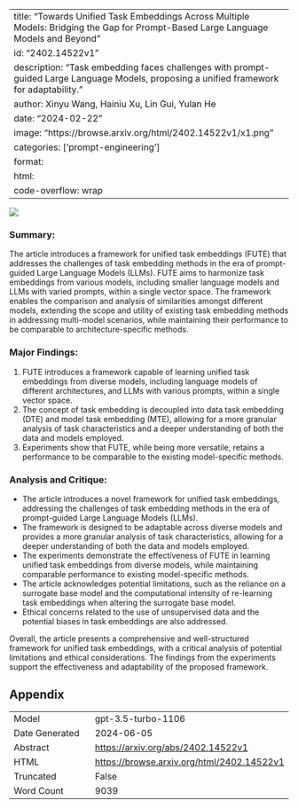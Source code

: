 
---
title: "Towards Unified Task Embeddings Across Multiple Models: Bridging the Gap for Prompt-Based Large Language Models and Beyond"
id: "2402.14522v1"
description: "Task embedding faces challenges with prompt-guided Large Language Models, proposing a unified framework for adaptability."
author: Xinyu Wang, Hainiu Xu, Lin Gui, Yulan He
date: "2024-02-22"
image: "https://browse.arxiv.org/html/2402.14522v1/x1.png"
categories: ['prompt-engineering']
format:
  html:
    code-overflow: wrap
---

![](https://browse.arxiv.org/html/2402.14522v1/x1.png)

### Summary:
The article introduces a framework for unified task embeddings (FUTE) that addresses the challenges of task embedding methods in the era of prompt-guided Large Language Models (LLMs). FUTE aims to harmonize task embeddings from various models, including smaller language models and LLMs with varied prompts, within a single vector space. The framework enables the comparison and analysis of similarities amongst different models, extending the scope and utility of existing task embedding methods in addressing multi-model scenarios, while maintaining their performance to be comparable to architecture-specific methods.

### Major Findings:
1. FUTE introduces a framework capable of learning unified task embeddings from diverse models, including language models of different architectures, and LLMs with various prompts, within a single vector space.
2. The concept of task embedding is decoupled into data task embedding (DTE) and model task embedding (MTE), allowing for a more granular analysis of task characteristics and a deeper understanding of both the data and models employed.
3. Experiments show that FUTE, while being more versatile, retains a performance to be comparable to the existing model-specific methods.

### Analysis and Critique:
- The article introduces a novel framework for unified task embeddings, addressing the challenges of task embedding methods in the era of prompt-guided Large Language Models (LLMs).
- The framework is designed to be adaptable across diverse models and provides a more granular analysis of task characteristics, allowing for a deeper understanding of both the data and models employed.
- The experiments demonstrate the effectiveness of FUTE in learning unified task embeddings from diverse models, while maintaining comparable performance to existing model-specific methods.
- The article acknowledges potential limitations, such as the reliance on a surrogate base model and the computational intensity of re-learning task embeddings when altering the surrogate base model.
- Ethical concerns related to the use of unsupervised data and the potential biases in task embeddings are also addressed.

Overall, the article presents a comprehensive and well-structured framework for unified task embeddings, with a critical analysis of potential limitations and ethical considerations. The findings from the experiments support the effectiveness and adaptability of the proposed framework.

## Appendix

|          |          |
|----------|----------|
| Model     | gpt-3.5-turbo-1106       |
| Date Generated     | 2024-06-05       |
| Abstract | [https://arxiv.org/abs/2402.14522v1](https://arxiv.org/abs/2402.14522v1)        |
| HTML     | [https://browse.arxiv.org/html/2402.14522v1](https://browse.arxiv.org/html/2402.14522v1)       |
| Truncated       | False       |
| Word Count       | 9039       |